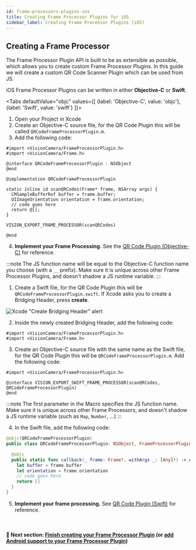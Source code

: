 ```yaml
---
id: frame-processors-plugins-ios
title: Creating Frame Processor Plugins for iOS
sidebar_label: Creating Frame Processor Plugins (iOS)
---
```



## Creating a Frame Processor

The Frame Processor Plugin API is built to be as extensible as possible, which allows you to create custom Frame Processor Plugins.
In this guide we will create a custom QR Code Scanner Plugin which can be used from JS.

iOS Frame Processor Plugins can be written in either **Objective-C** or **Swift**.


<Tabs
  defaultValue="objc"
  values={[
    {label: 'Objective-C', value: 'objc'},
    {label: 'Swift', value: 'swift'}
  ]}>
<TabItem value="objc">

1. Open your Project in Xcode
2. Create an Objective-C source file, for the QR Code Plugin this will be called `QRCodeFrameProcessorPlugin.m`.
3. Add the following code:

```objc {11}
#import <VisionCamera/FrameProcessorPlugin.h>
#import <VisionCamera/Frame.h>

@interface QRCodeFrameProcessorPlugin : NSObject
@end

@implementation QRCodeFrameProcessorPlugin

static inline id scanQRCodes(Frame* frame, NSArray args) {
  CMSampleBufferRef buffer = frame.buffer;
  UIImageOrientation orientation = frame.orientation;
  // code goes here
  return @[];
}

VISION_EXPORT_FRAME_PROCESSOR(scanQRCodes)

@end
```

4. **Implement your Frame Processing.** See the [QR Code Plugin (Objective-C)](https://github.com/cuvent/react-native-vision-camera/blob/main/example/ios/Frame%20Processor%20Plugins/QR%20Code%20Plugin%20%28Objective%2DC%29) for reference.

:::note
The JS function name will be equal to the Objective-C function name you choose (with a `__` prefix). Make sure it is unique across other Frame Processor Plugins, and doesn't shadow a JS runtime variable.
:::

</TabItem>
<TabItem value="swift">

1. Create a Swift file, for the QR Code Plugin this will be `QRCodeFrameProcessorPlugin.swift`. If Xcode asks you to create a Bridging Header, press **create**.

![Xcode "Create Bridging Header" alert](https://docs-assets.developer.apple.com/published/7ebca7212c/2a065d1a-7e53-4907-a889-b7fa4f2206c9.png)

2. Inside the newly created Bridging Header, add the following code:

```objc
#import <VisionCamera/FrameProcessorPlugin.h>
#import <VisionCamera/Frame.h>
```

3. Create an Objective-C source file with the same name as the Swift file, for the QR Code Plugin this will be `QRCodeFrameProcessorPlugin.m`. Add the following code:

```objc
#import <VisionCamera/FrameProcessorPlugin.h>

@interface VISION_EXPORT_SWIFT_FRAME_PROCESSOR(scanQRCodes, QRCodeFrameProcessorPlugin)
@end
```

:::note
The first parameter in the Macro specifies the JS function name. Make sure it is unique across other Frame Processors, and doesn't shadow a JS runtime variable (such as `Map`, `Number`, ...)
:::

4. In the Swift file, add the following code:

```swift {8}
@objc(QRCodeFrameProcessorPlugin)
public class QRCodeFrameProcessorPlugin: NSObject, FrameProcessorPluginBase {

  @objc
  public static func callback(_ frame: Frame!, withArgs _: [Any]!) -> Any! {
    let buffer = frame.buffer
    let orientation = frame.orientation
    // code goes here
    return []
  }
}
```

5. **Implement your frame processing.** See [QR Code Plugin (Swift)](https://github.com/cuvent/react-native-vision-camera/blob/main/example/ios/Frame%20Processor%20Plugins/QR%20Code%20Plugin%20%28Swift%29) for reference.


</TabItem>
</Tabs>

<br />

#### 🚀 Next section: [Finish creating your Frame Processor Plugin](frame-processors-plugins-final) (or [add Android support to your Frame Processor Plugin](frame-processors-plugins-android))
